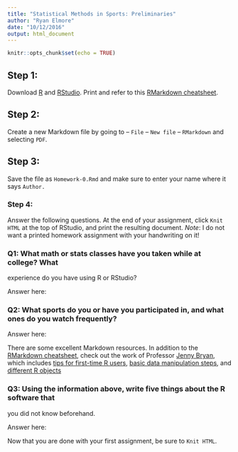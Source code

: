 ```yaml
---
title: "Statistical Methods in Sports: Preliminaries"
author: "Ryan Elmore"
date: "10/12/2016"
output: html_document
---
```


```r
knitr::opts_chunk$set(echo = TRUE)
```

## Step 1: 

Download [R](https://cran.r-project.org/) and [RStudio](https://www.rstudio.com/products/RStudio/#Desktop). Print and refer to this 
[RMarkdown cheatsheet](http://shiny.rstudio.com/articles/rm-cheatsheet.html). 

## Step 2: 

Create a new Markdown file by going to -- `File` -- `New file` -- `RMarkdown` 
and selecting `PDF`.

## Step 3: 

Save the file as `Homework-0.Rmd` and make sure to enter your name where it says 
`Author.`

### Step 4: 

Answer the following questions. At the end of your assignment, click `Knit HTML` 
at the top of RStudio, and print the resulting document. *Note*: I do not want a 
printed homework assignment with your handwriting on it!


### Q1: What math or stats classes have you taken while at college?  What
experience do you have using R or RStudio?

Answer here:


### Q2: What sports do you or have you participated in, and what ones do you watch frequently?

Answer here:


There are some excellent Markdown resources. In addition to the 
[RMarkdown cheatsheet](http://shiny.rstudio.com/articles/rm-cheatsheet.html), 
check out the work of Professor [Jenny Bryan](https://stat545-ubc.github.io/index.html), which includes [tips for first-time R users](https://stat545-ubc.github.io/block002_hello-r-workspace-wd-project.html), [basic data manipulation steps](https://stat545-ubc.github.io/block006_care-feeding-data.html), and [different R objects](https://stat545-ubc.github.io/block004_basic-r-objects.html)

### Q3: Using the information above, write five things about the R software that 
you did not know beforehand. 

Answer here:


Now that you are done with your first assignment, be sure to `Knit HTML`.


